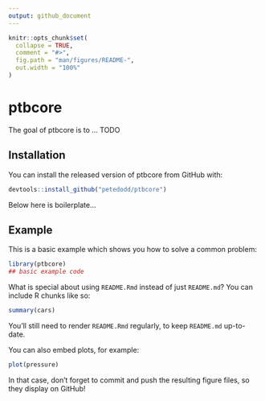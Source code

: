 ```yaml
---
output: github_document
---
```


<!-- README.md is generated from README.Rmd. Please edit that file -->

```r
knitr::opts_chunk$set(
  collapse = TRUE,
  comment = "#>",
  fig.path = "man/figures/README-",
  out.width = "100%"
)
```
# ptbcore

<!-- badges: start -->
<!-- badges: end -->

The goal of ptbcore is to ... TODO

## Installation

You can install the released version of ptbcore from GitHub with:

``` r
devtools::install_github("petedodd/ptbcore")
```

Below here is boilerplate...

## Example

This is a basic example which shows you how to solve a common problem:

```r
library(ptbcore)
## basic example code
```

What is special about using `README.Rmd` instead of just `README.md`? You can include R chunks like so:

```r
summary(cars)
```

You'll still need to render `README.Rmd` regularly, to keep `README.md` up-to-date.

You can also embed plots, for example:

```r
plot(pressure)
```

In that case, don't forget to commit and push the resulting figure files, so they display on GitHub!
